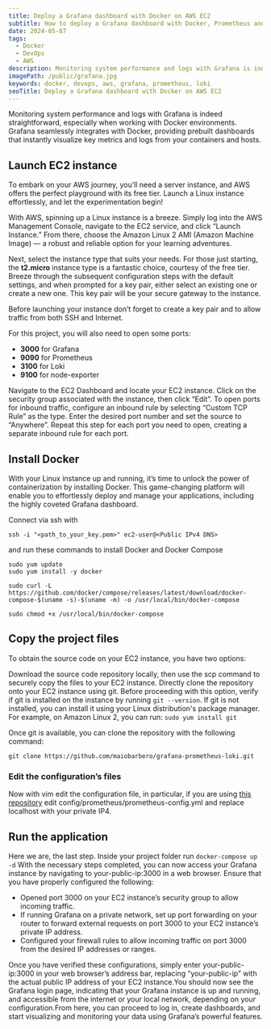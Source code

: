 ```yaml
---
title: Deploy a Grafana dashboard with Docker on AWS EC2
subtitle: How to deploy a Grafana dashboard with Docker, Prometheus and Loki
date: 2024-05-07
tags:
  - Docker
  - DevOps
  - AWS
description: Monitoring system performance and logs with Grafana is indeed straightforward, especially when working with Docker environments.
imagePath: /public/grafana.jpg
keywords: docker, devops, aws, grafana, prometheus, loki
seoTitle: Deploy a Grafana dashboard with Docker on AWS EC2
---
```


Monitoring system performance and logs with Grafana is indeed straightforward, especially when working with Docker environments. Grafana seamlessly integrates with Docker, providing prebuilt dashboards that instantly visualize key metrics and logs from your containers and hosts.

## Launch EC2 instance
To embark on your AWS journey, you’ll need a server instance, and AWS offers the perfect playground with its free tier. Launch a Linux instance effortlessly, and let the experimentation begin!

With AWS, spinning up a Linux instance is a breeze. Simply log into the AWS Management Console, navigate to the EC2 service, and click “Launch Instance.” From there, choose the Amazon Linux 2 AMI (Amazon Machine Image) — a robust and reliable option for your learning adventures.

Next, select the instance type that suits your needs. For those just starting, the **t2.micro** instance type is a fantastic choice, courtesy of the free tier. Breeze through the subsequent configuration steps with the default settings, and when prompted for a key pair, either select an existing one or create a new one. This key pair will be your secure gateway to the instance.

Before launching your instance don’t forget to create a key pair and to allow traffic from both SSH and Internet.

For this project, you will also need to open some ports:
- **3000** for Grafana
- **9090** for Prometheus
- **3100** for Loki
- **9100** for node-exporter

Navigate to the EC2 Dashboard and locate your EC2 instance. Click on the security group associated with the instance, then click “Edit”. To open ports for inbound traffic, configure an inbound rule by selecting “Custom TCP Rule” as the type. Enter the desired port number and set the source to “Anywhere”. Repeat this step for each port you need to open, creating a separate inbound rule for each port.

## Install Docker
With your Linux instance up and running, it’s time to unlock the power of containerization by installing Docker.
This game-changing platform will enable you to effortlessly deploy and manage your applications, including the highly coveted Grafana dashboard.

Connect via ssh with

`ssh -i "<path_to_your_key.pem>" ec2-user@<Public IPv4 DNS>`

and run these commands to install Docker and Docker Compose

```
sudo yum update
sudo yum install -y docker

sudo curl -L https://github.com/docker/compose/releases/latest/download/docker-compose-$(uname -s)-$(uname -m) -o /usr/local/bin/docker-compose

sudo chmod +x /usr/local/bin/docker-compose
```

## Copy the project files
To obtain the source code on your EC2 instance, you have two options:

Download the source code repository locally, then use the scp command to securely copy the files to your EC2 instance.
Directly clone the repository onto your EC2 instance using git. Before proceeding with this option, verify if git is installed on the instance by running `git --version`.
If git is not installed, you can install it using your Linux distribution's package manager.
For example, on Amazon Linux 2, you can run: `sudo yum install git`

Once git is available, you can clone the repository with the following command:

`git clone https://github.com/maiobarbero/grafana-prometheus-loki.git`

### Edit the configuration’s files
Now with vim edit the configuration file, in particular, if you are using [this repository](https://github.com/maiobarbero/grafana-prometheus-loki) edit config/prometheus/prometheus-config.yml and replace localhost with your private IP4.

## Run the application
Here we are, the last step. Inside your project folder run `docker-compose up -d`
With the necessary steps completed, you can now access your Grafana instance by navigating to your-public-ip:3000 in a web browser.
Ensure that you have properly configured the following:

- Opened port 3000 on your EC2 instance’s security group to allow incoming traffic.
- If running Grafana on a private network, set up port forwarding on your router to forward external requests on port 3000 to your EC2 instance’s private IP address.
- Configured your firewall rules to allow incoming traffic on port 3000 from the desired IP addresses or ranges.

Once you have verified these configurations, simply enter your-public-ip:3000 in your web browser’s address bar, replacing “your-public-ip” with the actual public IP address of your EC2 instance.You should now see the Grafana login page, indicating that your Grafana instance is up and running, and accessible from the internet or your local network, depending on your configuration.From here, you can proceed to log in, create dashboards, and start visualizing and monitoring your data using Grafana’s powerful features.
